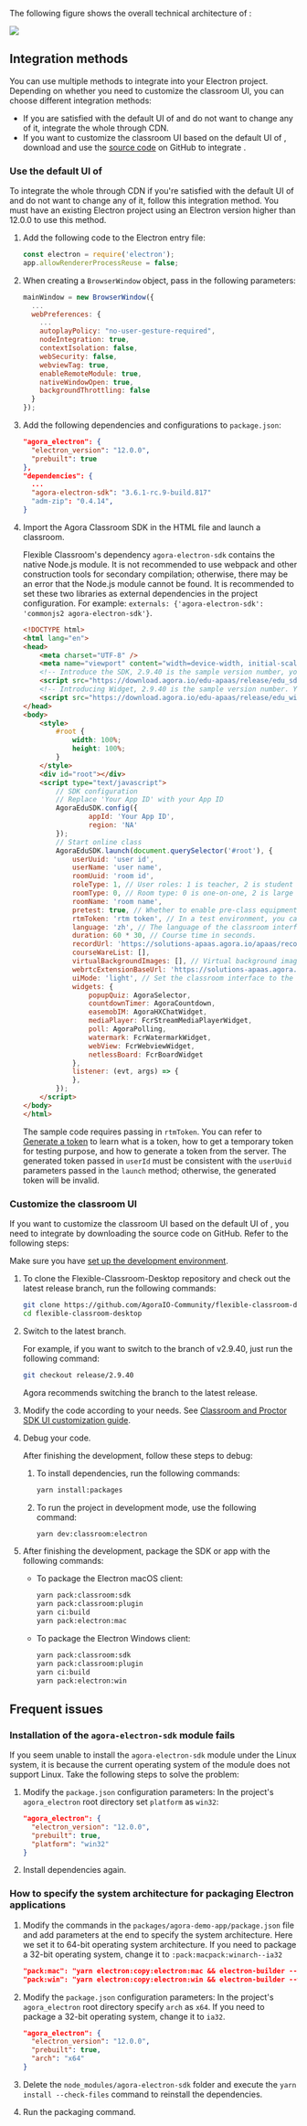 <PlatformWrapper platform="electron">

The following figure shows the overall technical architecture of <Vg k="FC"/>:

![](https://web-cdn.agora.io/docs-files/1653557375318)

## Integration methods

You can use multiple methods to integrate <Vg k="FC"/> into your Electron project. Depending on whether you need to customize the classroom UI, you can choose different integration methods:

- If you are satisfied with the default UI of <Vg k="FC"/> and do not want to change any of it, integrate the whole <Vg k="FC"/> through CDN.
- If you want to customize the classroom UI based on the default UI of <Vg k="FC"/>, download and use the [source code](https://github.com/AgoraIO-Community/flexible-classroom-desktop/tree/release/2.8.13) on GitHub to integrate <Vg k="FC"/>.

<a name="default_ui"></a>

### Use the default UI of <Vg k="FC"/>

To integrate the whole <Vg k="FC"/> through CDN if you're satisfied with the default UI of <Vg k="FC"/> and do not want to change any of it, follow this integration method. You must have an existing Electron project using an Electron version higher than 12.0.0 to use this method.

1. Add the following code to the Electron entry file:

    ```javascript
    const electron = require('electron');
    app.allowRendererProcessReuse = false;
    ```

2. When creating a `BrowserWindow` object, pass in the following parameters:

    ```javascript
    mainWindow = new BrowserWindow({
      ...
      webPreferences: {
        ...
        autoplayPolicy: "no-user-gesture-required",
        nodeIntegration: true,
        contextIsolation: false,
        webSecurity: false,
        webviewTag: true,
        enableRemoteModule: true,
        nativeWindowOpen: true,
        backgroundThrottling: false
      }
    });
    ```

3. Add the following dependencies and configurations to `package.json`:

    ```json
    "agora_electron": {
      "electron_version": "12.0.0",
      "prebuilt": true
    },
    "dependencies": {
      ...
      "agora-electron-sdk": "3.6.1-rc.9-build.817"
      "adm-zip": "0.4.14",
    }
    ```

4. Import the Agora Classroom SDK in the HTML file and launch a classroom.

    <Admonition type="tip" title="Tip">Flexible Classroom's dependency `agora-electron-sdk` contains the native Node.js module. It is not recommended to use webpack and other construction tools for secondary compilation; otherwise, there may be an error that the Node.js module cannot be found. It is recommended to set these two libraries as external dependencies in the project configuration. For example: `externals: {'agora-electron-sdk': 'commonjs2 agora-electron-sdk'}`.    </Admonition>

    ```html
    <!DOCTYPE html>
    <html lang="en">
    <head>
        <meta charset="UTF-8" />
        <meta name="viewport" content="width=device-width, initial-scale=1" />
        <!-- Introduce the SDK, 2.9.40 is the sample version number, you can check the latest version number through the release notes or GitHub warehouse branch -->
        <script src="https://download.agora.io/edu-apaas/release/edu_sdk@2.9.40.bundle.js"></script>
        <!-- Introducing Widget, 2.9.40 is the sample version number. You can check the latest version number through the release notes or GitHub warehouse branch. (Widgets before 2.9.20 are packaged together with the SDK, and there is no need to introduce this library) -->
        <script src="https://download.agora.io/edu-apaas/release/edu_widget@2.9.40.bundle.js"></script>
    </head>
    <body>
        <style>
            #root {
                width: 100%;
                height: 100%;
            }
        </style>
        <div id="root"></div>
        <script type="text/javascript">
            // SDK configuration
            // Replace 'Your App ID' with your App ID
            AgoraEduSDK.config({
                    appId: 'Your App ID',
                    region: 'NA'
            });
            // Start online class
            AgoraEduSDK.launch(document.querySelector('#root'), {
                userUuid: 'user id',
                userName: 'user name',
                roomUuid: 'room id',
                roleType: 1, // User roles: 1 is teacher, 2 is student
                roomType: 0, // Room type: 0 is one-on-one, 2 is large class, and 4 is small class.
                roomName: 'room name',
                pretest: true, // Whether to enable pre-class equipment detection.
                rtmToken: 'rtm token', // In a test environment, you can use a temporary RTM Token; in a production or security environment, it is strongly recommended that you use a server-generated RTM Token.
                language: 'zh', // The language of the classroom interface. If the interface is in English, set it to 'en'.
                duration: 60 * 30, // Course time in seconds.
                recordUrl: 'https://solutions-apaas.agora.io/apaas/record/dev/2.8.0/record_page.html',
                courseWareList: [],
                virtualBackgroundImages: [], // Virtual background image resource list
                webrtcExtensionBaseUrl: 'https://solutions-apaas.agora.io/static', // WebRTC plug-in deployment address
                uiMode: 'light', // Set the classroom interface to the light mode. If you want the interface to be in the dark mode, set it to 'dark'.
                widgets: {
                    popupQuiz: AgoraSelector,
                    countdownTimer: AgoraCountdown,
                    easemobIM: AgoraHXChatWidget,
                    mediaPlayer: FcrStreamMediaPlayerWidget,
                    poll: AgoraPolling,
                    watermark: FcrWatermarkWidget,
                    webView: FcrWebviewWidget,
                    netlessBoard: FcrBoardWidget
                },
                listener: (evt, args) => {
                },
            });
        </script>
    </body>
    </html>
    ```

    The sample code requires passing in `rtmToken`. You can refer to [Generate a <Vg k="MESS" /> token](../get-started/manage-agora-account#generate-an-rtm-token) to learn what is a <Vg k="MESS" /> token, how to get a temporary <Vg k="MESS" /> token for testing purpose, and how to generate a <Vg k="MESS" /> token from the server. The generated token passed in `userId` must be consistent with the `userUuid` parameters passed in the `launch` method; otherwise, the generated token will be invalid.

<a name="change_default_ui"></a>

### Customize the classroom UI

If you want to customize the classroom UI based on the default UI of <Vg k="FC"/>, you need to integrate <Vg k="FC"/> by downloading the source code on GitHub. Refer to the following steps:

<div class="alert info">Make sure you have <a href="../get-started/#set-up-the-development-environment">set up the development environment</a>.</div>

1. To clone the Flexible-Classroom-Desktop repository and check out the latest release branch, run the following commands:

   ```bash
   git clone https://github.com/AgoraIO-Community/flexible-classroom-desktop.git
   cd flexible-classroom-desktop
   ```

1. Switch to the latest branch.

    For example, if you want to switch to the branch of v2.9.40, just run the following command:

    ```bash
    git checkout release/2.9.40
    ```

   Agora recommends switching the branch to the latest release.


1. Modify the code according to your needs. See [Classroom and Proctor SDK UI customization guide](../develop/customize-ui).

1. Debug your code.

    After finishing the development, follow these steps to debug:

    1. To install dependencies, run the following commands:

        ```bash
        yarn install:packages
        ```

    2. To run the project in development mode, use the following command:

        ```bash
        yarn dev:classroom:electron
        ```

1. After finishing the development, package the SDK or app with the following commands:

    - To package the Electron macOS client:

        ```bash
        yarn pack:classroom:sdk
        yarn pack:classroom:plugin
        yarn ci:build
        yarn pack:electron:mac
        ```

    - To package the Electron Windows client:

        ```bash
        yarn pack:classroom:sdk
        yarn pack:classroom:plugin
        yarn ci:build
        yarn pack:electron:win
        ```

## Frequent issues

### Installation of the `agora-electron-sdk` module fails

If you seem unable to install the `agora-electron-sdk` module under the Linux system, it is because the current operating system of the module does not support Linux. Take the following steps to solve the problem:

1. Modify the `package.json` configuration parameters: In the project's `agora_electron` root directory set `platform` as `win32`:

    ```json
    "agora_electron": {
      "electron_version": "12.0.0",
      "prebuilt": true,
      "platform": "win32"
    }
    ```

1. Install dependencies again.

### How to specify the system architecture for packaging Electron applications

1. Modify the commands in the `packages/agora-demo-app/package.json` file and add parameters at the end to specify the system architecture. Here we set it to 64-bit operating system architecture. If you need to package a 32-bit operating system, change it to `:pack:macpack:winarch--ia32`

    ```json
    "pack:mac": "yarn electron:copy:electron:mac && electron-builder --mac -p never --x64",
    "pack:win": "yarn electron:copy:electron:win && electron-builder --win -p never --x64",
    ```

1. Modify the `package.json` configuration parameters: In the project's `agora_electron` root directory specify `arch` as `x64`. If you need to package a 32-bit operating system, change it to `ia32`.

    ```json
    "agora_electron": {
      "electron_version": "12.0.0",
      "prebuilt": true,
      "arch": "x64"
    }
    ```

1. Delete the `node_modules/agora-electron-sdk` folder and execute the `yarn install --check-files` command to reinstall the dependencies.

1. Run the packaging command.

</PlatformWrapper>
